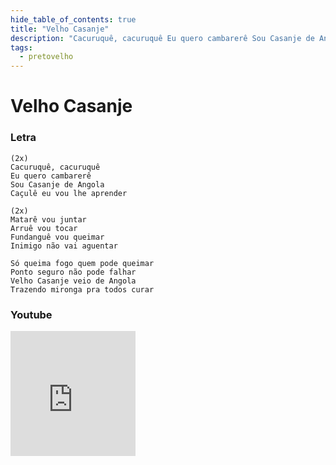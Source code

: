 ```yaml
---
hide_table_of_contents: true
title: "Velho Casanje"
description: "Cacuruquê, cacuruquê Eu quero cambarerê Sou Casanje de Angola Caçulê eu vou lhe aprender Matarê vou juntar Arruê vou tocar Fundanguê vou queimar Inimigo não vai aguentar Só queima fogo quem pode queimar Ponto seguro não pode falhar Velho Casanje veio de Angola Trazendo mironga pra todos curar"
tags:
  - pretovelho
---
```


# Velho Casanje

### Letra

```text
(2x)
Cacuruquê, cacuruquê
Eu quero cambarerê
Sou Casanje de Angola
Caçulê eu vou lhe aprender

(2x)
Matarê vou juntar
Arruê vou tocar
Fundanguê vou queimar
Inimigo não vai aguentar

Só queima fogo quem pode queimar
Ponto seguro não pode falhar
Velho Casanje veio de Angola
Trazendo mironga pra todos curar
```

### Youtube

<iframe
  width="200"
  height="200"
  src="https://www.youtube.com/embed/SGcpW47Lc7s"
  title="YouTube video player"
  frameborder="0"
  allow="accelerometer; autoplay; clipboard-write; encrypted-media; gyroscope; picture-in-picture; web-share"
  referrerpolicy="strict-origin-when-cross-origin"
  allowfullscreen
></iframe>